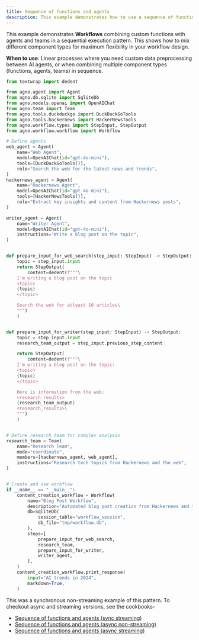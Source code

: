 ```yaml
---
title: Sequence of functions and agents
description: This example demonstrates how to use a sequence of functions and agents in a workflow.
---
```


This example demonstrates **Workflows** combining custom functions with agents and teams 
in a sequential execution pattern. This shows how to mix different component types for 
maximum flexibility in your workflow design.


**When to use**: Linear processes where you need custom data preprocessing between AI agents,
or when combining multiple component types (functions, agents, teams) in sequence.

```python sequence_of_functions_and_agents.py
from textwrap import dedent

from agno.agent import Agent
from agno.db.sqlite import SqliteDb
from agno.models.openai import OpenAIChat
from agno.team import Team
from agno.tools.duckduckgo import DuckDuckGoTools
from agno.tools.hackernews import HackerNewsTools
from agno.workflow.types import StepInput, StepOutput
from agno.workflow.workflow import Workflow

# Define agents
web_agent = Agent(
    name="Web Agent",
    model=OpenAIChat(id="gpt-4o-mini"),
    tools=[DuckDuckGoTools()],
    role="Search the web for the latest news and trends",
)
hackernews_agent = Agent(
    name="Hackernews Agent",
    model=OpenAIChat(id="gpt-4o-mini"),
    tools=[HackerNewsTools()],
    role="Extract key insights and content from Hackernews posts",
)

writer_agent = Agent(
    name="Writer Agent",
    model=OpenAIChat(id="gpt-4o-mini"),
    instructions="Write a blog post on the topic",
)


def prepare_input_for_web_search(step_input: StepInput) -> StepOutput:
    topic = step_input.input
    return StepOutput(
        content=dedent(f"""\
	I'm writing a blog post on the topic
	<topic>
	{topic}
	</topic>

	Search the web for atleast 10 articles\
	""")
    )


def prepare_input_for_writer(step_input: StepInput) -> StepOutput:
    topic = step_input.input
    research_team_output = step_input.previous_step_content

    return StepOutput(
        content=dedent(f"""\
	I'm writing a blog post on the topic:
	<topic>
	{topic}
	</topic>

	Here is information from the web:
	<research_results>
	{research_team_output}
	<research_results>\
	""")
    )


# Define research team for complex analysis
research_team = Team(
    name="Research Team",
    mode="coordinate",
    members=[hackernews_agent, web_agent],
    instructions="Research tech topics from Hackernews and the web",
)


# Create and use workflow
if __name__ == "__main__":
    content_creation_workflow = Workflow(
        name="Blog Post Workflow",
        description="Automated blog post creation from Hackernews and the web",
        db=SqliteDb(
            session_table="workflow_session",
            db_file="tmp/workflow.db",
        ),
        steps=[
            prepare_input_for_web_search,
            research_team,
            prepare_input_for_writer,
            writer_agent,
        ],
    )
    content_creation_workflow.print_response(
        input="AI trends in 2024",
        markdown=True,
    )
```

This was a synchronous non-streaming example of this pattern. To checkout async and streaming versions, see the cookbooks-
- [Sequence of functions and agents (sync streaming)](https://github.com/agno-agi/agno/tree/main/cookbook/workflows/01_basic_workflows/01_sequence_of_steps/sync/sequence_of_functions_and_agents_stream.py)
- [Sequence of functions and agents (async non-streaming)](https://github.com/agno-agi/agno/tree/main/cookbook/workflows/01_basic_workflows/01_sequence_of_steps/async/sequence_of_functions_and_agents.py)
- [Sequence of functions and agents (async streaming)](https://github.com/agno-agi/agno/tree/main/cookbook/workflows/01_basic_workflows/01_sequence_of_steps/async/sequence_of_functions_and_agents_stream.py)